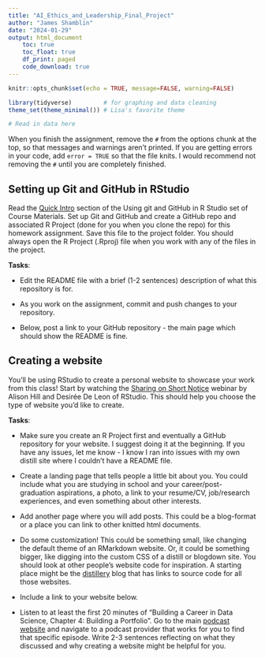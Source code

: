 ```yaml
---
title: "AI_Ethics_and_Leadership_Final_Project"
author: "James Shamblin"
date: "2024-01-29"
output: html_document
    toc: true
    toc_float: true
    df_print: paged
    code_download: true
---
```


```r
knitr::opts_chunk$set(echo = TRUE, message=FALSE, warning=FALSE)
```

```r
library(tidyverse)         # for graphing and data cleaning
theme_set(theme_minimal()) # Lisa's favorite theme
```

```r
# Read in data here
```

When you finish the assignment, remove the `#` from the options chunk at the top, so that messages and warnings aren't printed. If you are getting errors in your code, add `error = TRUE` so that the file knits. I would recommend not removing the `#` until you are completely finished.

## Setting up Git and GitHub in RStudio

Read the [Quick Intro](https://advanced-ds-in-r.netlify.app/posts/2021-01-28-gitgithub/#quick-intro) section of the Using git and GitHub in R Studio set of Course Materials. Set up Git and GitHub and create a GitHub repo and associated R Project (done for you when you clone the repo) for this homework assignment. Save this file to the project folder. You should always open the R Project (.Rproj) file when you work with any of the files in the project.

**Tasks**:

-   Edit the README file with a brief (1-2 sentences) description of what this repository is for.

-   As you work on the assignment, commit and push changes to your repository.

-   Below, post a link to your GitHub repository - the main page which should show the README is fine.

## Creating a website

You'll be using RStudio to create a personal website to showcase your work from this class! Start by watching the [Sharing on Short Notice](https://youtu.be/QcE4RBH2auQ) webinar by Alison Hill and Desirée De Leon of RStudio. This should help you choose the type of website you'd like to create.



**Tasks**:

-   Make sure you create an R Project first and eventually a GitHub repository for your website. I suggest doing it at the beginning. If you have any issues, let me know - I know I ran into issues with my own distill site where I couldn't have a README file.

-   Create a landing page that tells people a little bit about you. You could include what you are studying in school and your career/post-graduation aspirations, a photo, a link to your resume/CV, job/research experiences, and even something about other interests.

-   Add another page where you will add posts. This could be a blog-format or a place you can link to other knitted html documents. 

-   Do some customization! This could be something small, like changing the default theme of an RMarkdown website. Or, it could be something bigger, like digging into the custom CSS of a distill or blogdown site. You should look at other people's website code for inspiration. A starting place might be the [distillery](https://distillery.rbind.io/showcase.html) blog that has links to source code for all those websites.

-   Include a link to your website below.

-   Listen to at least the first 20 minutes of "Building a Career in Data Science, Chapter 4: Building a Portfolio". Go to the main [podcast website](https://podcast.bestbook.cool/) and navigate to a podcast provider that works for you to find that specific episode. Write 2-3 sentences reflecting on what they discussed and why creating a website might be helpful for you.
